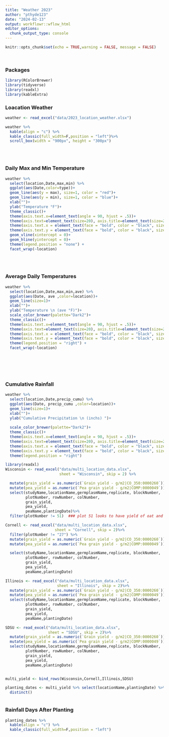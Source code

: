 ```yaml
---
title: "Weather 2023"
author: "pthyde123"
date: "2024-02-13"
output: workflowr::wflow_html
editor_options:
  chunk_output_type: console
---
```




```r
knitr::opts_chunk$set(echo = TRUE,warning = FALSE, message = FALSE)
```


<br>

### Packages
```r
library(RColorBrewer)
library(tidyverse)
library(readxl)
library(kableExtra)


```




### Loacation Weather

```r

weather <- read_excel("data/2023_location_weather.xlsx")

weather %>% 
  kable(align = "c") %>% 
  kable_classic(full_width=F,position = "left")%>% 
  scroll_box(width = "900px", height = "300px")



```

<br>

### Daily Max and Min Temperature
```r

weather %>% 
  select(location,Date,max,min) %>% 
  ggplot(aes(Date,color=type))+
  geom_line(aes(y = max), size=1, color = "red")+
  geom_line(aes(y = min), size=1, color = "blue")+
  xlab("")+
  ylab("Temperature °F")+
  theme_classic()+
  theme(axis.text.x=element_text(angle = 90, hjust = .5))+
  theme(axis.text=element_text(size=20), axis.title=element_text(size=20,face="bold"))+
  theme(axis.text.x = element_text(face = "bold", color = "black", size = 16))+
  theme(axis.text.y = element_text(face = "bold", color = "black", size = 16)) +
  geom_vline(xintercept = 0)+
  geom_hline(yintercept = 0)+
  theme(legend.position = "none") +
  facet_wrap(~location)
  
``` 

<br>

### Average Daily Temperatures
```r


weather %>% 
  select(location,Date,max,min,ave) %>% 
  ggplot(aes(Date, ave ,color=location))+
  geom_line(size=1)+
  xlab("")+
  ylab("Temperature \n (ave °F)")+
  scale_color_brewer(palette="Dark2")+
  theme_classic()+
  theme(axis.text.x=element_text(angle = 90, hjust = .5))+
  theme(axis.text=element_text(size=20), axis.title=element_text(size=20,face="bold"))+
  theme(axis.text.x = element_text(face = "bold", color = "black", size = 16))+
  theme(axis.text.y = element_text(face = "bold", color = "black", size = 16)) +
  theme(legend.position = "right") +
  facet_wrap(~location)


  

```



<br>

### Cumulative Rainfall
```r


weather %>% 
  select(location,Date,precip_cumu) %>% 
  ggplot(aes(Date, precip_cumu ,color=location))+
  geom_line(size=1)+
  xlab("")+
  ylab("Cumulative Precipitation \n (inchs) ")+
  
  scale_color_brewer(palette="Dark2")+
  theme_classic()+
  theme(axis.text.x=element_text(angle = 90, hjust = .5))+
  theme(axis.text=element_text(size=20), axis.title=element_text(size=20,face="bold"))+
  theme(axis.text.x = element_text(face = "bold", color = "black", size = 16))+
  theme(axis.text.y = element_text(face = "bold", color = "black", size = 16)) +
  theme(legend.position = "right")


```



```r

library(readxl)
Wisconsin <- read_excel("data/multi_location_data.xlsx",
                        sheet = "Wisconsin", skip = 2) %>%

  mutate(grain_yield = as.numeric(`Grain yield - g/m2|CO_350:0000260`)) %>%
  mutate(pea_yield = as.numeric(`Pea grain yield - g/m2|COMP:0000049`)) %>%
  select(studyName,locationName,germplasmName,replicate, blockNumber,
         plotNumber, rowNumber, colNumber,
         grain_yield,
         pea_yield,
         peaName,plantingDate)%>% 
  filter(plotNumber != 51)  ### plot 51 looks to have yield of oat and pea switched, removed for now

Cornell <- read_excel("data/multi_location_data.xlsx",
                      sheet = "Cornell", skip = 2)%>%
  filter(plotNumber != "27") %>%
  mutate(grain_yield = as.numeric(`Grain yield - g/m2|CO_350:0000260`)) %>%
  mutate(pea_yield = as.numeric(`Pea grain yield - g/m2|COMP:0000049`)) %>%

  select(studyName,locationName,germplasmName,replicate, blockNumber,
         plotNumber, rowNumber, colNumber,
         grain_yield,
         pea_yield,
         peaName,plantingDate)

Illinois <- read_excel("data/multi_location_data.xlsx",
                       sheet = "Illinois", skip = 2)%>%
  mutate(grain_yield = as.numeric(`Grain yield - g/m2|CO_350:0000260`)) %>%
  mutate(pea_yield = as.numeric(`Pea grain yield - g/m2|COMP:0000049`)) %>%
  select(studyName,locationName,germplasmName,replicate, blockNumber,
         plotNumber, rowNumber, colNumber,
         grain_yield,
         pea_yield,
         peaName,plantingDate)

SDSU <- read_excel("data/multi_location_data.xlsx",
                   sheet = "SDSU", skip = 2)%>%
  mutate(grain_yield = as.numeric(`Grain yield - g/m2|CO_350:0000260`)) %>%
  mutate(pea_yield = as.numeric(`Pea grain yield - g/m2|COMP:0000049`)) %>%
  select(studyName,locationName,germplasmName,replicate, blockNumber,
         plotNumber, rowNumber, colNumber,
         grain_yield,
         pea_yield,
         peaName,plantingDate)


multi_yield <- bind_rows(Wisconsin,Cornell,Illinois,SDSU)

planting_dates <- multi_yield %>% select(locationName,plantingDate) %>% 
  distinct()



```


### Rainfall Days After Planting
```r






planting_dates %>% 
  kable(align = "c") %>% 
  kable_classic(full_width=F,position = "left")



```
